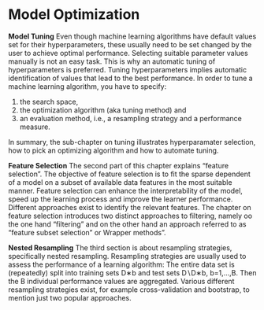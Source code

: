 # Model Optimization {#model-optim}

**Model Tuning**
Even though machine learning algorithms have default values set for their hyperparameters, these usually need to be set changed by the user to achieve optimal performance.
Selecting suitable parameter values manually is not an easy task.
This is why an automatic tuning of hyperparameters is preferred. 
Tuning hyperparameters implies automatic identification of values that lead to the best performance.
In order to tune a machine learning algorithm, you have to specify: 

(1) the search space,
(2) the optimization algorithm (aka tuning method) and 
(3) an evaluation method, i.e., a resampling strategy and a performance measure.

In summary, the sub-chapter on tuning illustrates hyperparamater selection, how to pick an optimizing algorithm and how to automate tuning.  

**Feature Selection** 
The second part of this chapter explains "feature selection". 
The objective of feature selection is to fit the sparse dependent of a model on a subset of available data features in the most suitable manner.
Feature selection can enhance the interpretability of the model, speed up the learning process and improve the learner performance.
Different approaches exist to identify the relevant features.
The chapter on feature selection introduces two distinct approaches to filtering, namely oo the one hand "filtering" and on the other hand an approach referred to as "feature subset selection" or Wrapper methods".

**Nested Resampling**
The third section is about resampling strategies, specifically nested resampling. 
Resampling strategies are usually used to assess the performance of a learning algorithm: The entire data set is (repeatedly) split into training sets D∗b and test sets D∖D∗b, b=1,…,B.
Then the B individual performance values are aggregated.
Various different resampling strategies exist, for example cross-validation and bootstrap, to mention just two popular approaches.

